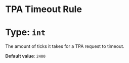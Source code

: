 # TPA Timeout Rule
# Type: `int`
The amount of ticks it takes for a TPA request to timeout.

**Default value**: `2400`
